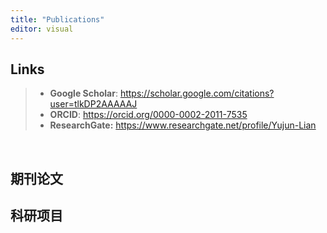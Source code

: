 ```yaml
---
title: "Publications"
editor: visual
---
```



::: {.callout-note}
## Links

>- **Google Scholar**: <https://scholar.google.com/citations?user=tlkDP2AAAAAJ>
>- **ORCID**: <https://orcid.org/0000-0002-2011-7535>
>- **ResearchGate:** <https://www.researchgate.net/profile/Yujun-Lian>
:::

&emsp;

## 期刊论文



## 科研项目

